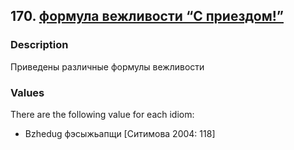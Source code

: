 ## 170. <a href =  'https://agricolamz.github.io/The_Circassian_Isoglosses_Database/170.html'>формула вежливости "С приездом!"</a>
### Description

Приведены различные формулы вежливости

### Values
There are the following value for each idiom:

* Bzhedug  фэсыжьапщи [Ситимова 2004: 118] 

